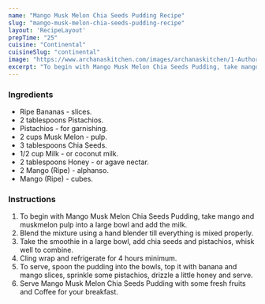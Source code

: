 ---
name: "Mango Musk Melon Chia Seeds Pudding Recipe"
slug: "mango-musk-melon-chia-seeds-pudding-recipe"
layout: 'RecipeLayout'
prepTime: "25"
cuisine: "Continental"
cuisineSlug: "continental"
image: "https://www.archanaskitchen.com/images/archanaskitchen/1-Author/Priya_Srinivasan/Mango_Musk_melon_Chia_seeds_pudding_1600.jpg"
excerpt: "To begin with Mango Musk Melon Chia Seeds Pudding, take mango and muskmelon pulp into a large bowl and add the milk"
---

### Ingredients

- Ripe Bananas - slices.
- 2 tablespoons Pistachios.
- Pistachios - for garnishing.
- 2 cups Musk Melon - pulp.
- 3 tablespoons Chia Seeds.
- 1/2 cup Milk - or coconut milk.
- 2 tablespoons Honey - or agave nectar.
- 2 Mango (Ripe) - alphanso.
- Mango (Ripe) - cubes.

### Instructions

1. To begin with Mango Musk Melon Chia Seeds Pudding, take mango and muskmelon pulp into a large bowl and add the milk.
1. Blend the mixture using a hand blender till everything is mixed properly.
1. Take the smoothie in a large bowl, add chia seeds and pistachios, whisk well to combine.
1. Cling wrap and refrigerate for 4 hours minimum.
1. To serve, spoon the pudding into the bowls, top it with banana and mango slices, sprinkle some pistachios, drizzle a little honey and serve.
1. Serve Mango Musk Melon Chia Seeds Pudding with some fresh fruits and Coffee for your breakfast.
